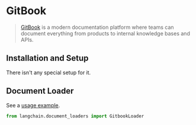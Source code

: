 # GitBook

>[GitBook](https://docs.gitbook.com/) is a modern documentation platform where teams can document everything from products to internal knowledge bases and APIs.

## Installation and Setup

There isn't any special setup for it.

## Document Loader

See a [usage example](/docs/modules/data_io/document_loaders/integrations/gitbook.html).

```python
from langchain.document_loaders import GitbookLoader
```
